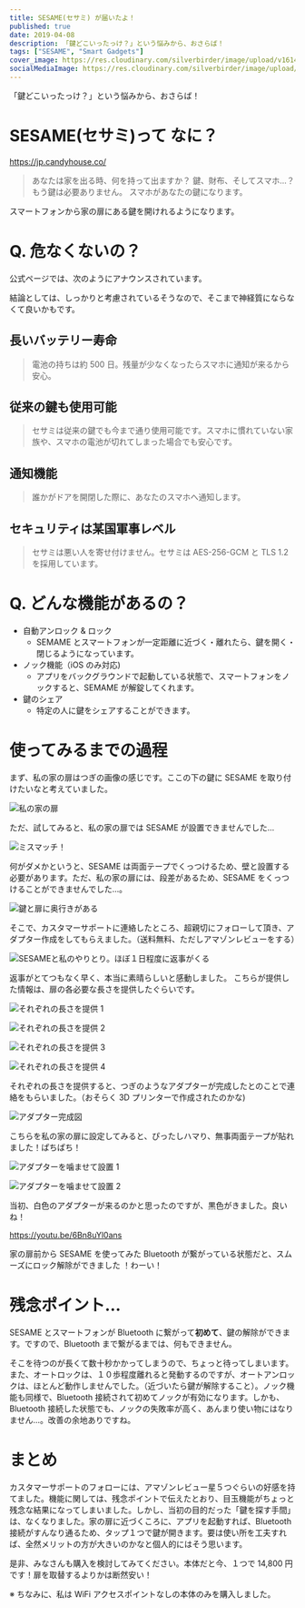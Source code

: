 ```yaml
---
title: SESAME(セサミ) が届いたよ！
published: true
date: 2019-04-08
description: 「鍵どこいったっけ？」という悩みから、おさらば！
tags: ["SESAME", "Smart Gadgets"]
cover_image: https://res.cloudinary.com/silverbirder/image/upload/v1614345786/silver-birder.github.io/blog/SESAME_BOX.png
socialMediaImage: https://res.cloudinary.com/silverbirder/image/upload/v1614345786/silver-birder.github.io/blog/SESAME_BOX.png
---
```



「鍵どこいったっけ？」という悩みから、おさらば！

# SESAME(セサミ)って なに？

https://jp.candyhouse.co/

> あなたは家を出る時、何を持って出ますか？
> 鍵、財布、そしてスマホ…？
> もう鍵は必要ありません。
> スマホがあなたの鍵になります。

スマートフォンから家の扉にある鍵を開けれるようになります。

# Q. 危なくないの？

公式ページでは、次のようにアナウンスされています。

結論としては、しっかりと考慮されているそうなので、そこまで神経質にならなくて良いかもです。

## 長いバッテリー寿命

> 電池の持ちは約 500 日。残量が少なくなったらスマホに通知が来るから安心。

## 従来の鍵も使用可能

> セサミは従来の鍵でも今まで通り使用可能です。スマホに慣れていない家族や、スマホの電池が切れてしまった場合でも安心です。

## 通知機能

> 誰かがドアを開閉した際に、あなたのスマホへ通知します。

## セキュリティは某国軍事レベル

> セサミは悪い人を寄せ付けません。セサミは AES-256-GCM と TLS 1.2 を採用しています。

# Q. どんな機能があるの？

- 自動アンロック & ロック
  - SEMAME とスマートフォンが一定距離に近づく・離れたら、鍵を開く・閉じるようになっています。
- ノック機能（iOS のみ対応)
  - アプリをバックグラウンドで起動している状態で、スマートフォンをノックすると、SEMAME が解錠してくれます。
- 鍵のシェア
  - 特定の人に鍵をシェアすることができます。

# 使ってみるまでの過程

まず、私の家の扉はつぎの画像の感じです。ここの下の鍵に SESAME を取り付けたいなと考えていました。

<Image
  src="https://res.cloudinary.com/silverbirder/image/upload/v1639791386/silver-birder.github.io/blog/my_house_door.png"
  width={1400}
  height={1866}
  layout="constrained"
  alt="私の家の扉"
/>

ただ、試してみると、私の家の扉では SESAME が設置できませんでした…

<Image
  src="https://res.cloudinary.com/silverbirder/image/upload/v1614345846/silver-birder.github.io/blog/miss_match_sesame_size.png"
  width={1400}
  height={1866}
  layout="constrained"
  alt="ミスマッチ！"
/>

何がダメかというと、SESAME は両面テープでくっつけるため、壁と設置する必要があります。ただ、私の家の扉には、段差があるため、SESAME をくっつけることができませんでした…。

<Image
  src="https://res.cloudinary.com/silverbirder/image/upload/v1614345933/silver-birder.github.io/blog/lock_and_door_have_depth_sesame.png"
  width={1400}
  height={1866}
  layout="constrained"
  alt="鍵と扉に奥行きがある"
/>

そこで、カスタマーサポートに連絡したところ、超親切にフォローして頂き、アダプター作成をしてもらえました。（送料無料、ただしアマゾンレビューをする）

<Image
  src="https://res.cloudinary.com/silverbirder/image/upload/v1614346016/silver-birder.github.io/blog/SESAME_and_my_correspondence_get_a_response_almost_every_day_or_so.png"
  width={1190}
  height={1019}
  layout="constrained"
  alt="SESAMEと私のやりとり。ほぼ１日程度に返事がくる"
/>

返事がとてつもなく早く、本当に素晴らしいと感動しました。
こちらが提供した情報は、扉の各必要な長さを提供したぐらいです。

<Image
  src="https://res.cloudinary.com/silverbirder/image/upload/v1614381654/silver-birder.github.io/blog/provide_the_length_of_each_door_1.png"
  width={228}
  height={271}
  layout="constrained"
  alt="それぞれの長さを提供 1"
/>

<Image
  src="https://res.cloudinary.com/silverbirder/image/upload/v1614381654/silver-birder.github.io/blog/provide_the_length_of_each_door_2.png"
  width={249}
  height={305}
  layout="constrained"
  alt="それぞれの長さを提供 2"
/>

<Image
  src="https://res.cloudinary.com/silverbirder/image/upload/v1614381657/silver-birder.github.io/blog/provide_the_length_of_each_door_3.png"
  width={1000}
  height={1333}
  layout="constrained"
  alt="それぞれの長さを提供 3"
/>

<Image
  src="https://res.cloudinary.com/silverbirder/image/upload/v1614381657/silver-birder.github.io/blog/provide_the_length_of_each_door_4.png"
  width={1000}
  height={1333}
  layout="constrained"
  alt="それぞれの長さを提供 4"
/>

それぞれの長さを提供すると、つぎのようなアダプターが完成したとのことで連絡をもらいました。（おそらく 3D プリンターで作成されたのかな)

<Image
  src="https://res.cloudinary.com/silverbirder/image/upload/v1614382012/silver-birder.github.io/blog/SESAME_adapter_complete_diagram.png"
  width={1400}
  height={1741}
  layout="constrained"
  alt="アダプター完成図"
/>

こちらを私の家の扉に設定してみると、ぴったしハマり、無事両面テープが貼れました！ぱちぱち！

<Image
  src="https://res.cloudinary.com/silverbirder/image/upload/v1614382084/silver-birder.github.io/blog/Installation_by_engaging_the_SESAME_adapter_1.png"
  width={1000}
  height={1333}
  layout="constrained"
  alt="アダプターを噛ませて設置 1"
/>

<Image
  src="https://res.cloudinary.com/silverbirder/image/upload/v1614382086/silver-birder.github.io/blog/Installation_by_engaging_the_SESAME_adapter_2.png"
  width={1000}
  height={1333}
  layout="constrained"
  alt="アダプターを噛ませて設置 2"
/>

当初、白色のアダプターが来るのかと思ったのですが、黒色がきました。良いね！

https://youtu.be/6Bn8uYl0ans

家の扉前から SESAME を使ってみた Bluetooth が繋がっている状態だと、スムーズにロック解除ができました ！わーい！

# 残念ポイント…

SESAME とスマートフォンが Bluetooth に繋がって**初めて**、鍵の解除ができます。ですので、Bluetooth まで繋がるまでは、何もできません。

そこを待つのが長くて数十秒かかってしまうので、ちょっと待ってしまいます。また、オートロックは、１０歩程度離れると発動するのですが、オートアンロックは、ほとんど動作しませんでした。（近づいたら鍵が解除すること）。ノック機能も同様で、Bluetooth 接続されて初めてノックが有効になります。しかも、Bluetooth 接続した状態でも、ノックの失敗率が高く、あんまり使い物にはなりません…。改善の余地ありですね。

# まとめ

カスタマーサポートのフォローには、アマゾンレビュー星５つぐらいの好感を持てました。機能に関しては、残念ポイントで伝えたとおり、目玉機能がちょっと残念な結果になってしまいました。しかし、当初の目的だった「鍵を探す手間」は、なくなりました。家の扉に近づくころに、アプリを起動すれば、Bluetooth 接続がすんなり通るため、タップ１つで鍵が開きます。要は使い所を工夫すれば、全然メリットの方が大きいのかなと個人的にはそう思います。

是非、みなさんも購入を検討してみてください。本体だと今、１つで 14,800 円です！扉を取替するよりかは断然安い！

※ ちなみに、私は WiFi アクセスポイントなしの本体のみを購入しました。
